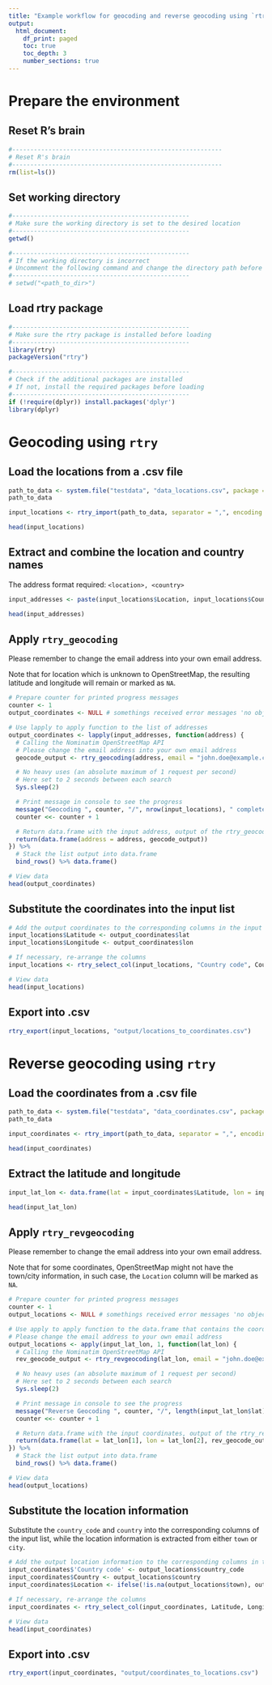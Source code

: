 ```yaml
---
title: "Example workflow for geocoding and reverse geocoding using `rtry`"
output:
  html_document:
    df_print: paged
    toc: true
    toc_depth: 3
    number_sections: true
---
```


# Prepare the environment
## Reset R's brain
```r
#----------------------------------------------------------
# Reset R's brain
#----------------------------------------------------------
rm(list=ls())
```


## Set working directory
```r
#-------------------------------------------------
# Make sure the working directory is set to the desired location
#-------------------------------------------------
getwd()

#-------------------------------------------------
# If the working directory is incorrect
# Uncomment the following command and change the directory path before execution
#-------------------------------------------------
# setwd("<path_to_dir>")
```


## Load rtry package
```r
#-------------------------------------------------
# Make sure the rtry package is installed before loading
#-------------------------------------------------
library(rtry)
packageVersion("rtry")

#-------------------------------------------------
# Check if the additional packages are installed
# If not, install the required packages before loading
#-------------------------------------------------
if (!require(dplyr)) install.packages('dplyr')
library(dplyr)
```


# Geocoding using `rtry`
## Load the locations from a .csv file
```r
path_to_data <- system.file("testdata", "data_locations.csv", package = "rtry")
path_to_data
```


```r
input_locations <- rtry_import(path_to_data, separator = ",", encoding = "UTF-8", quote = "\"")

head(input_locations)
```


## Extract and combine the location and country names
The address format required: `<location>, <country>`
```r
input_addresses <- paste(input_locations$Location, input_locations$Country, sep = ", ")

head(input_addresses)
```


## Apply `rtry_geocoding`
Please remember to change the email address into your own email address.

Note that for location which is unknown to OpenStreetMap, the resulting latitude and longitude will remain or marked as `NA`.
```r
# Prepare counter for printed progress messages
counter <- 1
output_coordinates <- NULL # somethings received error messages 'no object found'

# Use lapply to apply function to the list of addresses
output_coordinates <- lapply(input_addresses, function(address) {
  # Calling the Nominatim OpenStreetMap API
  # Please change the email address into your own email address
  geocode_output <- rtry_geocoding(address, email = "john.doe@example.com")

  # No heavy uses (an absolute maximum of 1 request per second)
  # Here set to 2 seconds between each search
  Sys.sleep(2)

  # Print message in console to see the progress
  message("Geocoding ", counter, "/", nrow(input_locations), " completed.")
  counter <<- counter + 1

  # Return data.frame with the input address, output of the rtry_geocoding function
  return(data.frame(address = address, geocode_output))
}) %>%
  # Stack the list output into data.frame
  bind_rows() %>% data.frame()

# View data
head(output_coordinates)
```


## Substitute the coordinates into the input list
```r
# Add the output coordinates to the corresponding columns in the input data
input_locations$Latitude <- output_coordinates$lat
input_locations$Longitude <- output_coordinates$lon

# If necessary, re-arrange the columns
input_locations <- rtry_select_col(input_locations, "Country code", Country, Location, Latitude, Longitude, showOverview = FALSE)

# View data
head(input_locations)
```


## Export into .csv
```r
rtry_export(input_locations, "output/locations_to_coordinates.csv")
```



# Reverse geocoding using `rtry`
## Load the coordinates from a .csv file
```r
path_to_data <- system.file("testdata", "data_coordinates.csv", package = "rtry")
path_to_data
```


```r
input_coordinates <- rtry_import(path_to_data, separator = ",", encoding = "UTF-8", quote = "\"")

head(input_coordinates)
```


## Extract the latitude and longitude
```r
input_lat_lon <- data.frame(lat = input_coordinates$Latitude, lon = input_coordinates$Longitude)

head(input_lat_lon)
```


## Apply `rtry_revgeocoding`
Please remember to change the email address into your own email address.

Note that for some coordinates, OpenStreetMap might not have the town/city information, in such case, the `Location` column will be marked as `NA`.
```r
# Prepare counter for printed progress messages
counter <- 1
output_locations <- NULL # somethings received error messages 'no object found'

# Use apply to apply function to the data.frame that contains the coordinates
# Please change the email address to your own email address
output_locations <- apply(input_lat_lon, 1, function(lat_lon) {
  # Calling the Nominatim OpenStreetMap API
  rev_geocode_output <- rtry_revgeocoding(lat_lon, email = "john.doe@example.com")

  # No heavy uses (an absolute maximum of 1 request per second)
  # Here set to 2 seconds between each search
  Sys.sleep(2)

  # Print message in console to see the progress
  message("Reverse Geocoding ", counter, "/", length(input_lat_lon$lat), " completed.")
  counter <<- counter + 1

  # Return data.frame with the input coordinates, output of the rtry_revgeocoding function
  return(data.frame(lat = lat_lon[1], lon = lat_lon[2], rev_geocode_output))
}) %>%
  # Stack the list output into data.frame
  bind_rows() %>% data.frame()

# View data
head(output_locations)
```


## Substitute the location information
Substitute the `country_code` and `country` into the corresponding columns of the input list, while the location information is extracted from either `town` or `city`.
```r
# Add the output location information to the corresponding columns in the input data
input_coordinates$'Country code' <- output_locations$country_code
input_coordinates$Country <- output_locations$country
input_coordinates$Location <- ifelse(!is.na(output_locations$town), output_locations$town, output_locations$city)

# If necessary, re-arrange the columns
input_coordinates <- rtry_select_col(input_coordinates, Latitude, Longitude, "Country code", Country, Location, showOverview = FALSE)

# View data
head(input_coordinates)
```


## Export into .csv
```r
rtry_export(input_coordinates, "output/coordinates_to_locations.csv")
```
